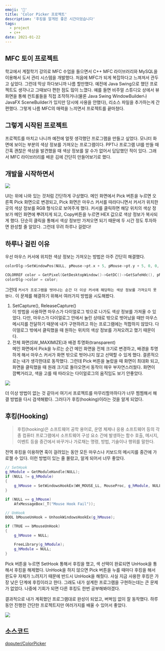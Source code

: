 ```yaml
---
emoji: '🎨'
title: 'Color Picker 프로젝트'
description: '후킹을 알게된 좋은 시간이었습니다'
tags:
  - project
  - c++
date: 2021-01-22
---
```


## MFC 토이 프로젝트

학교에서 계절학기 강의로 MFC 수업을 들으면서 C++ MFC 라이브러리와 MySQL을 이용해서 도서 관리 시스템을 개발했다. 처음에 MFC가 되게 복잡하다고 느껴져서 관두고 싶었다. 그런데 막상 하다보니까 나름 할만했다. 예전에 Java Swing으로 했던 프로젝트도 생각나고 그때보다 편한 점도 많이 느꼈다. 예를 들면 비주얼 스튜디오 상에서 뷰 화면을 통해 컨트롤들을 직접 조작하거나(물론 Java Swing WindowBuilder나 JavaFX SceneBuilder가 있지만 당시에 사용을 안했다), 리소스 파일을 추가하는게 간편했다. 그렇게 나름 MFC의 매력을 느끼면서 프로젝트를 끝마쳤다.

## 그렇게 시작된 프로젝트

프로젝트를 마치고 나니까 예전에 얼핏 생각했던 프로그램을 만들고 싶었다. 모니터 화면에 보이는 부분의 색상 정보를 가져오는 프로그램이다. PPT나 프로그램 UI를 만들 때 간혹 괜찮은 색상을 발견했을 때 색상 정보를 알 수가 없어서 답답했던 적이 있다. 그래서 MFC 라이브러리를 배운 김에 간단히 만들어보기로 했다.

## 개발을 시작하면서

![](0.png)

UI는 위에 나와 있는 것처럼 간단하게 구상했다. 메인 화면에서 Pick 버튼을 누르면 오른쪽 Pick 화면으로 변경되고, Pick 화면은 마우스 커서를 따라다니면서 커서가 위치한 곳의 색상 정보를 RGB 형식으로 보여주게 했다. 커서를 클릭하면 해당 위치의 색상 정보가 메인 화면에 뿌려지게 되고, Copy버튼을 누르면 HEX 값으로 색상 정보가 복사되게 했다. 단순히 클릭을 통해서 색상 정보만 가져오면 되기 때문에 두 시간 정도 투자하면 완성할 줄 알았다. 그런데 무려 하루나 걸렸다!

## 하루나 걸린 이유

우선 마우스 커서에 위치한 색상 정보는 가져오는 방법은 아주 간단히 해결했다.

```cpp
colorDlg->SetWindowPos(NULL, pMouse->pt.x + 5, pMouse->pt.y + 5, 0, 0, SWP_NOSIZE);

COLORREF color = GetPixel(GetDesktopWindow()->GetDC()->GetSafeHdc(), pMouse->pt.x, pMouse->pt.y);
colorDlg->color = color;
```

그런데 `커서가 프로그램을 벗어나는 순간 더 이상 커서에 해당하는 색상 정보를 가져오지 못했다.` 이 문제를 해결하기 위해서 여러가지 방법을 시도해봤다.

1.  SetCapture(), ReleaseCapture()  
    이 방법을 사용하면 마우스가 다이얼로그 밖으로 나가도 색상 정보를 가져올 수 있었다. 다만, 마우스가 다이얼로그 안에서 눌린 상태로 밖으로 벗어났을 때만 마우스 메시지를 전달하기 때문에 내가 구현하려고 하는 프로그램에는 적합하지 않았다. 다이얼로그 밖에서 클릭했을 때 원하는 위치의 색상 정보를 가져오려고 했기 때문이다.
2.  전체 화면(SW_MAXIMIZE)과 배경 투명화(transparent)  
    메인 화면에서 Pick을 누르는 순간 메인 화면을 전체 크기로 변경하고, 배경을 투명하게 해서 마우스 커서가 화면 밖으로 벗어나지 않고 선택할 수 있게 했다. 결론적으로는 내가 생각한대로 동작했다. 그런데 Pick 버튼을 눌렀을 때 화면이 최대화 되고, 화면을 클릭했을 때 원래 크기로 돌아오면서 동작이 매우 부자연스러웠다. 화면이 깜빡거리고, 색을 고를 때 따라오는 다이얼로그의 움직임도 보기 안좋았다.

![](1.gif)

더 이상 방법이 없는 것 같아서 여기서 프로젝트를 마무리할까하다가 너무 찜찜해서 해결 방법을 다시 검색해봤다. 그러다가 후킹(hooking)이라는 것을 알게 되었다.

## 후킹(Hooking)

> 후킹(hooking)은 소프트웨어 공학 용어로, 운영 체제나 응용 소프트웨어 등의 각종 컴퓨터 프로그램에서 소프트웨어 구성 요소 간에 발생하는 함수 호출, 메시지, 이벤트 등을 중간에서 바꾸거나 가로채는 명령, 방법, 기술이나 행위를 말한다.

전역 후킹을 이용하면 훅이 걸려있는 동안 모든 마우스나 키보드의 메시지를 중간에 가로챌 수 있다. 이런 방법이 있는 줄 몰랐고, 알게 되어서 너무 좋았다.

```cpp
// SetHook
g_hModule = GetModuleHandle(NULL);
if (NULL != g_hModule)
{
	g_hMouse = SetWindowsHookEx(WH_MOUSE_LL, MouseProc, g_hModule, NULL);
}

if (NULL == g_hMouse)
	AfxMessageBox(_T("Mouse Hook Fail"));

// UnHook
BOOL bMouseUnHook = UnhookWindowsHookEx(g_hMouse);

if (TRUE == bMouseUnHook)
{
	g_hMouse = NULL;

	FreeLibrary(g_hModule);
	g_hModule = NULL;
}
```

Pick 버튼을 누르면 SetHook 통해서 후킹을 했고, 색 선택이 완료되면 UnHook을 통해서 후킹을 해제했다. UnHook을 하지 않으면 Pick 버튼을 누를 때마다 후킹을 해서 윈도우 자체가 느려지기 때문에 반드시 UnHook을 해줬다. 사실 지금 사용한 후킹은 가장 낮은 단계에 후킹이라고 한다. 그래도 내가 설계한 프로그램을 구현하는데는 큰 문제가 없었다. 나중에 기회가 되면 다른 후킹도 한번 공부해봐야겠다.

결과적으로 내가 계획했던 프로그램대로 완성이 되었고, 버벅임 없이 잘 동작했다. 하루 동안 진행한 간단한 프로젝트지만 여러가지를 배울 수 있어서 좋았다.

![](2.gif)

## 소스코드

[doputer/ColorPicker](https://github.com/doputer/ColorPicker)
